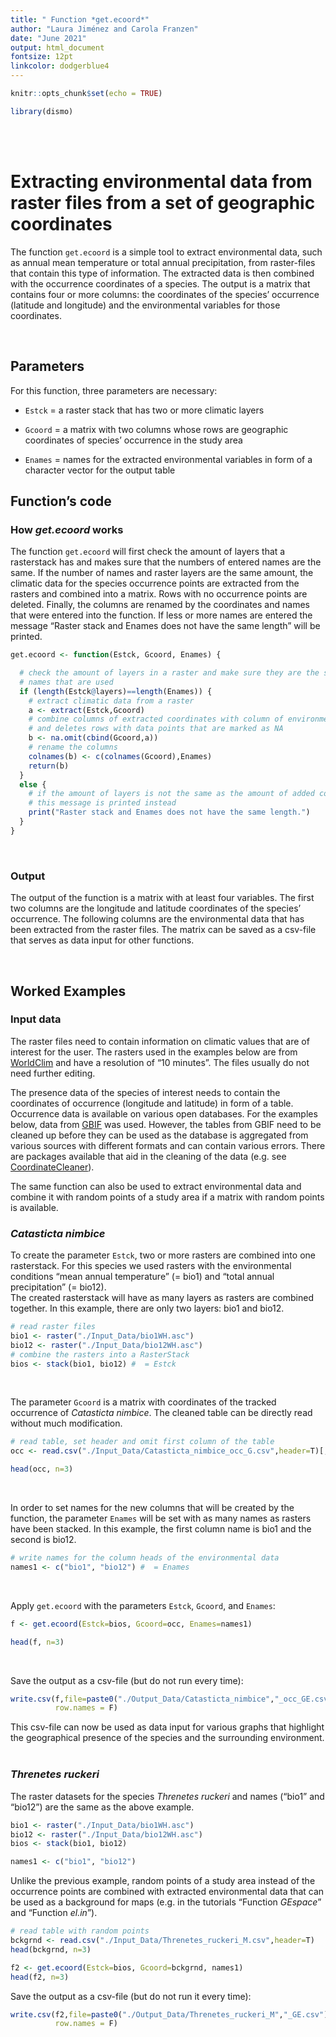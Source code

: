 ```yaml
---
title: " Function *get.ecoord*"
author: "Laura Jiménez and Carola Franzen"
date: "June 2021"
output: html_document
fontsize: 12pt
linkcolor: dodgerblue4
---
```



```r
knitr::opts_chunk$set(echo = TRUE)

library(dismo)

```
\
\
  
# Extracting environmental data from raster files from a set of geographic coordinates

The function `get.ecoord` is a simple tool to extract environmental data, such as annual mean temperature or total annual precipitation, from raster-files that contain this type of information. The extracted data is then combined with the occurrence coordinates of a species. The output is a matrix that contains four or more columns: the coordinates of the species' occurrence (latitude and longitude) and the environmental variables for those coordinates.
\
  
\
  
## Parameters

For this function, three parameters are necessary:
\

* `Estck` = a raster stack that has two or more climatic layers
\

* `Gcoord` = a matrix with two columns whose rows are geographic coordinates of species' occurrence in the study area
\

* `Enames` = names for the extracted environmental variables in form of a character vector for the output table
\
  
## Function's code


### How *get.ecoord* works
  
The function `get.ecoord` will first check the amount of layers that a rasterstack has and makes sure that the numbers of entered names are the same. If the number of names and raster layers are the same amount, the climatic data for the species occurrence points are extracted from the rasters and combined into a matrix. Rows with no occurrence points are deleted. Finally, the columns are renamed by the coordinates and names that were entered into the function.
If less or more names are entered the message "Raster stack and Enames does not have the same length" will be printed.  

```r
get.ecoord <- function(Estck, Gcoord, Enames) {

  # check the amount of layers in a raster and make sure they are the same as the
  # names that are used
  if (length(Estck@layers)==length(Enames)) {  
    # extract climatic data from a raster
    a <- extract(Estck,Gcoord)  
    # combine columns of extracted coordinates with column of environmental data
    # and deletes rows with data points that are marked as NA
    b <- na.omit(cbind(Gcoord,a)) 
    # rename the columns 
    colnames(b) <- c(colnames(Gcoord),Enames) 
    return(b)
  }
  else { 
    # if the amount of layers is not the same as the amount of added column names,
    # this message is printed instead
    print("Raster stack and Enames does not have the same length.") 
  }
}
```
\

### Output

The output of the function is a matrix with at least four variables. The first two columns are the longitude and latitude coordinates of the species' occurrence. The following columns are the environmental data that has been extracted from the raster files. The matrix can be saved as a csv-file that serves as data input for other functions.
\

\
  
## Worked Examples

### Input data

The raster files need to contain information on climatic values that are of interest for the user. The rasters used in the examples below are from [WorldClim](https://worldclim.org/data/index.html) and have a resolution of "10 minutes". The files usually do not need further editing.

The presence data of the species of interest needs to contain the coordinates of occurrence (longitude and latitude) in form of a table. 
Occurrence data is available on various open databases. For the examples below, data from [GBIF](https://www.gbif.org/) was used. However, the tables from GBIF need to be cleaned up before they can be used as the database is aggregated from various sources with different formats and can contain various errors. There are packages available that aid in the cleaning of the data (e.g. see [CoordinateCleaner]( https://ropensci.github.io/CoordinateCleaner/articles/Cleaning_GBIF_data_with_CoordinateCleaner.html)).

The same function can also be used to extract environmental data and combine it with random points of a study area if a matrix with random points is available.
\
  
### *Catasticta nimbice*

To create the parameter `Estck`, two or more rasters are combined into one rasterstack. For this species we used rasters with the environmental conditions "mean annual temperature" (= bio1) and "total annual precipitation" (= bio12).  
The created rasterstack will have as many layers as rasters are combined together. In this example, there are only two layers: bio1 and bio12.
```r

# read raster files
bio1 <- raster("./Input_Data/bio1WH.asc")
bio12 <- raster("./Input_Data/bio12WH.asc")
# combine the rasters into a RasterStack
bios <- stack(bio1, bio12) #  = Estck

```
\
  
The parameter `Gcoord` is a matrix with coordinates of the tracked occurrence of *Catasticta nimbice*. The cleaned table can be directly read without much modification.
```r
# read table, set header and omit first column of the table
occ <- read.csv("./Input_Data/Catasticta_nimbice_occ_G.csv",header=T)[,-1] #  = Gcoord

head(occ, n=3)

```
\

In order to set names for the new columns that will be created by the function, the parameter `Enames` will be set with as many names as rasters have been stacked. In this example, the first column name is bio1 and the second is bio12. 
```r
# write names for the column heads of the environmental data
names1 <- c("bio1", "bio12") #  = Enames


```
\

Apply `get.ecoord` with the parameters `Estck`, `Gcoord`, and `Enames`:
```r
f <- get.ecoord(Estck=bios, Gcoord=occ, Enames=names1)

head(f, n=3)

```
\

Save the output as a csv-file (but do not run every time):
```r
write.csv(f,file=paste0("./Output_Data/Catasticta_nimbice","_occ_GE.csv"),
          row.names = F)
```
This csv-file can now be used as data input for various graphs that highlight the geographical presence of the species and the surrounding environment.
\
\

### *Threnetes ruckeri*

The raster datasets for the species *Threnetes ruckeri* and names ("bio1" and "bio12") are the same as the above example.

```r
bio1 <- raster("./Input_Data/bio1WH.asc") 
bio12 <- raster("./Input_Data/bio12WH.asc") 
bios <- stack(bio1, bio12)

names1 <- c("bio1", "bio12") 

```
  
Unlike the previous example, random points of a study area instead of the occurrence points are combined with extracted environmental data that can be used as a background for maps (e.g. in the tutorials "Function *GEspace*" and "Function *el.in*").

```r
# read table with random points
bckgrnd <- read.csv("./Input_Data/Threnetes_ruckeri_M.csv",header=T)
head(bckgrnd, n=3)

f2 <- get.ecoord(Estck=bios, Gcoord=bckgrnd, names1) 
head(f2, n=3)
```


Save the output as a csv-file (but do not run it every time):
```r

write.csv(f2,file=paste0("./Output_Data/Threnetes_ruckeri_M","_GE.csv"),
          row.names = F)
```
  

